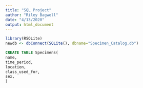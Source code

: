 ```yaml
---
title: "SQL Project"
author: "Riley Bagwell"
date: "4/13/2020"
output: html_document
---
```


```r
library(RSQLite)
newdb <- dbConnect(SQLite(), dbname="Specimen_Catalog.db")
```

```sql
CREATE TABLE Specimens(
name,
time_period,
location,
class_used_for,
sex,
)
```


